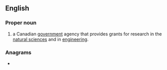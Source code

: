==English==
{{wikipedia}}

===Proper noun===
{{en-proper noun}}

# {{lb|en|Canada}} {{acronym of|lang=en|{{w|Natural Sciences and Engineering Research Council,}}|nodot=1}} a Canadian [[government]] agency that provides grants for research in the [[natural science]]s and in [[engineering]].

===Anagrams===
* {{anagrams|en|a=cenrs|NERSC|scern}}